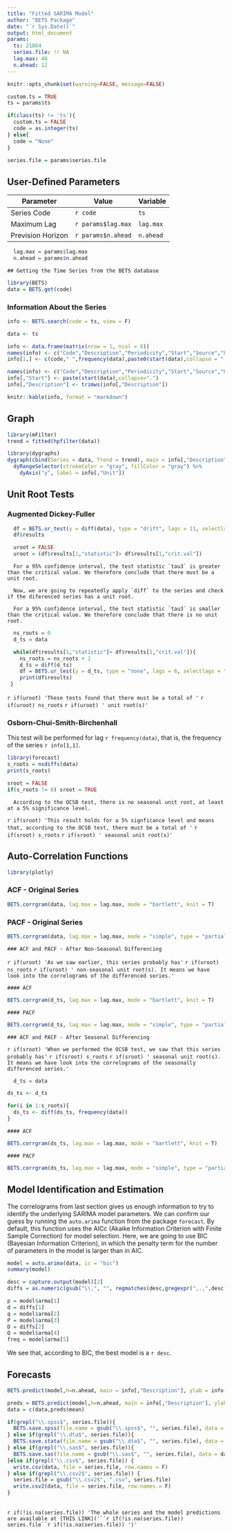 ```yaml
---
title: "Fitted SARIMA Model"
author: "BETS Package"
date: "`r Sys.Date()`"
output: html_document
params:
  ts: 21864
  series.file: !r NA
  lag.max: 48
  n.ahead: 12
---
```


```r
knitr::opts_chunk$set(warning=FALSE, message=FALSE)

custom.ts = TRUE
ts = params$ts

if(class(ts) != 'ts'){
  custom.ts = FALSE
  code = as.integer(ts) 
} else{
  code = "None"
}

series.file = params$series.file
```

## User-Defined Parameters

 Parameter          | Value              | Variable
 ------------------ | ------------------ | ----------
 Series Code        | `r code`           | `ts` 
 Maximum Lag        | `r params$lag.max` | `lag.max` 
 Prevision Horizon  | `r params$n.ahead` | `n.ahead`  

 
```r
  lag.max = params$lag.max
  n.ahead = params$n.ahead
```

```asis
## Getting the Time Series from the BETS database
```

```r
library(BETS)
data = BETS.get(code)
```

### Information About the Series

```r
info <- BETS.search(code = ts, view = F)
```

```r
data <- ts
```

```r
info <- data.frame(matrix(nrow = 1, ncol = 6))
names(info) <- c("Code","Description","Periodicity","Start","Source","Unit")
info[1,] <- c(code," ",frequency(data),paste0(start(data),collapse = "."),"Custom"," ")
```

```r
names(info) <- c("Code","Description","Periodicity","Start","Source","Unit")
info[,"Start"] <- paste(start(data),collapse=".")
info[,"Description"] <- trimws(info[,"Description"])
```

```r
knitr::kable(info, format = "markdown")
```


## Graph

```r
library(mFilter)
trend = fitted(hpfilter(data))

library(dygraphs)
dygraph(cbind(Series = data, Trend = trend), main = info[,"Description"]) %>%
  dyRangeSelector(strokeColor = "gray", fillColor = "gray") %>%
    dyAxis("y", label = info[,"Unit"]) 
```

## Unit Root Tests

### Augmented Dickey-Fuller 

```r
  df = BETS.ur_test(y = diff(data), type = "drift", lags = 11, selectlags = "BIC", level = "5pct")
  df$results
```

```r
  uroot = FALSE
  uroot = (df$results[1,"statistic"]> df$results[1,"crit.val"])
```

```asis
  For a 95% confidence interval, the test statistic `tau3` is greater than the critical value. We therefore conclude that there must be a unit root. 
  
  Now, we are going to repeatedly apply `diff` to the series and check if the diferenced series has a unit root.
```

```asis
  For a 95% confidence interval, the test statistic `tau3` is smaller than the critical value. We therefore conclude that there is no unit root. 
```

```r
  ns_roots = 0
  d_ts = data 

  while(df$results[1,"statistic"]> df$results[1,"crit.val"]){
    ns_roots = ns_roots + 1
    d_ts = diff(d_ts)
    df = BETS.ur_test(y = d_ts, type = "none", lags = 6, selectlags = "BIC", level = "5pct")
    print(df$results)
 }
```
`r if(uroot) 'These tests found that there must be a total of '` `r if(uroot) ns_roots` `r if(uroot) ' unit root(s)'`

### Osborn-Chui-Smith-Birchenhall

This test will be performed for lag `r frequency(data)`, that is, the frequency of the series `r info[1,1]`. 

```r
library(forecast)
s_roots = nsdiffs(data)
print(s_roots)

sroot = FALSE
if(s_roots != 0) sroot = TRUE
```

```asis
  According to the OCSB test, there is no seasonal unit root, at least at a 5% significance level. 
```

`r if(sroot) 'This result holds for a 5% signficance level and means that, according to the OCSB test, there must be a total of '` `r if(sroot) s_roots` `r if(sroot) ' seasonal unit root(s)'`

## Auto-Correlation Functions

```r
library(plotly)
```


### ACF - Original Series

```r
BETS.corrgram(data, lag.max = lag.max, mode = "bartlett", knit = T)
```

### PACF - Original Series

```r
BETS.corrgram(data, lag.max = lag.max, mode = "simple", type = "partial", knit = T)
```


```asis
### ACF and PACF - After Non-Seasonal Differencing
```

`r if(uroot) 'As we saw earlier, this series probably has'` `r if(uroot) ns_roots` `r if(uroot) ' non-seasonal unit root(s). It means we have look into the correlograms of the differenced series.'`

```asis
#### ACF 
```

```r
BETS.corrgram(d_ts, lag.max = lag.max, mode = "bartlett", knit = T)
```

```asis
#### PACF 
```

```r
BETS.corrgram(d_ts, lag.max = lag.max, mode = "simple", type = "partial", knit = T)
```

```asis
### ACF and PACF - After Seasonal Differencing
```

`r if(sroot) 'When we performed the OCSB test, we saw that this series probably has'` `r if(sroot) s_roots` `r if(sroot) ' seasonal unit root(s). It means we have look into the correlograms of the seasonally differenced series.'`

```r
  d_ts = data 
```


```r
ds_ts <- d_ts

for(i in 1:s_roots){
  ds_ts <- diff(ds_ts, frequency(data))
}
```

```asis
#### ACF 
```

```r
BETS.corrgram(ds_ts, lag.max = lag.max, mode = "bartlett", knit = T)
```

```asis
#### PACF 
```

```r
BETS.corrgram(ds_ts, lag.max = lag.max, mode = "simple", type = "partial", knit = T)
```

## Model Identification and Estimation

The correlograms from last section gives us enough information to try to identify the underlying SARIMA model parameters. We can confirm our guess by running the `auto.arima` function from the package `forecast`. By default, this function uses the AICc (Akaike Information Criterion with Finite Sample Correction) for model selection. Here, we are going to use BIC (Bayesian Information Criterion), in which the penalty term for the number of parameters in the model is larger than in AIC.


```r
model = auto.arima(data, ic = "bic")
summary(model)

desc = capture.output(model)[2]
diffs = as.numeric(gsub("\\,", "", regmatches(desc,gregexpr(",.,",desc))[[1]]))

p = model$arma[1]
d = diffs[1]
q = model$arma[2]
P = model$arma[3]
D = diffs[2]
Q = model$arma[4]
freq = model$arma[5]
```

We see that, according to BIC, the best model is a `r desc`.

## Forecasts

```r
BETS.predict(model,h=n.ahead, main = info[,"Description"], ylab = info[,"Unit"], knit = T)
```


```r
preds = BETS.predict(model,h=n.ahead, main = info[,"Description"], ylab = info[,"Unit"], knit = F)
data = c(data,preds$mean)

if(grepl("\\.spss$", series.file)){
  BETS.save.spss(file.name = gsub("\\.spss$", "", series.file), data = data)
} else if(grepl("\\.dta$", series.file)){
  BETS.save.stata(file.name = gsub("\\.dta$", "", series.file), data = data)
} else if(grepl("\\.sas$", series.file)){
  BETS.save.sas(file.name = gsub("\\.sas$", "", series.file), data = data)
}else if(grepl("\\.csv$", series.file)) {
  write.csv(data, file = series.file, row.names = F)
} else if(grepl("\\.csv2$", series.file)) {
  series.file = gsub("\\.csv2$", ".csv", series.file)
  write.csv2(data, file = series.file, row.names = F)
}
```

<br>
`r if(!is.na(series.file)) 'The whole series and the model predictions are available at [THIS LINK]('``r if(!is.na(series.file)) series.file``r if(!is.na(series.file)) ')'`

